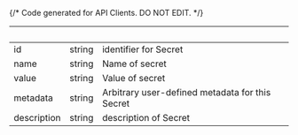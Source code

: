 {/* Code generated for API Clients. DO NOT EDIT. */}

| &nbsp;      | &nbsp; | &nbsp;                                          |
| ----------- | ------ | ----------------------------------------------- |
| id          | string | identifier for Secret                           |
| name        | string | Name of secret                                  |
| value       | string | Value of secret                                 |
| metadata    | string | Arbitrary user-defined metadata for this Secret |
| description | string | description of Secret                           |

